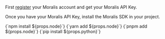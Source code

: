 First [register](/web3-data-api/get-your-api-key) your Moralis account and get your Moralis API Key.

Once you have your Moralis API Key, install the Moralis SDK in your project.


<Tabs groupId="programming-language" queryString>
  <TabItem value="javascript" label="npm" default>
    <CodeBlock language="shell" showLineNumbers>
      {`npm install ${props.node}`}
    </CodeBlock>
  </TabItem>
  <TabItem value="javascript-yarn" label="yarn">
    <CodeBlock language="shell" showLineNumbers>
      {`yarn add ${props.node}`}
    </CodeBlock>
  </TabItem>
  <TabItem value="javascript-pnpm" label="pnpm">
    <CodeBlock language="shell" showLineNumbers>
      {`pnpm add ${props.node}`}
    </CodeBlock>
  </TabItem>
  <TabItem value="python" label="pip">
    <CodeBlock language="shell" showLineNumbers>
      {`pip install ${props.python}`}
    </CodeBlock>
  </TabItem>
</Tabs>
